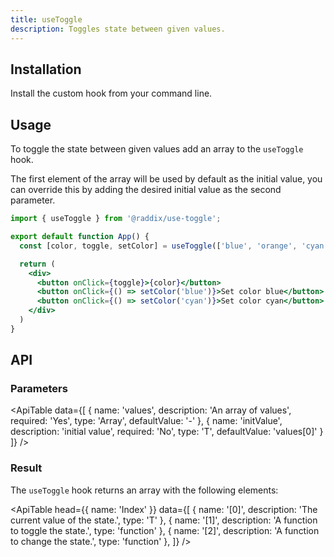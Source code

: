 ```yaml
---
title: useToggle
description: Toggles state between given values.
---
```


## Installation

Install the custom hook from your command line.

<Snippet pkg text='@raddix/use-toggle' />

## Usage

To toggle the state between given values ​​add an array to the `useToggle` hook.

The first element of the array will be used by default as the initial value, you can
override this by adding the desired initial value as the second parameter.

```jsx
import { useToggle } from '@raddix/use-toggle';

export default function App() {
  const [color, toggle, setColor] = useToggle(['blue', 'orange', 'cyan']);

  return (
    <div>
      <button onClick={toggle}>{color}</button>
      <button onClick={() => setColor('blue')}>Set color blue</button>
      <button onClick={() => setColor('cyan')}>Set color cyan</button>
    </div>
  )
}
```

## API

### Parameters

<ApiTable
  data={[
    {
      name: 'values',
      description: 'An array of values',
      required: 'Yes',
      type: 'Array<T>',
      defaultValue: '-'
    },
    {
      name: 'initValue',
      description: 'initial value',
      required: 'No',
      type: 'T',
      defaultValue: 'values[0]'
    }
  ]}
/>


### Result

The `useToggle` hook returns an array with the following elements:

<ApiTable
  head={{
    name: 'Index'
  }}
  data={[
    {
      name: '[0]',
      description: 'The current value of the state.',
      type: 'T'
    },
    {
      name: '[1]',
      description: 'A function to toggle the state.',
      type: 'function'
    },
    {
      name: '[2]',
      description: 'A function to change the state.',
      type: 'function'
    },
  ]}
/>
